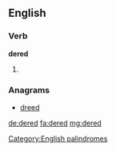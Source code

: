 ==English==

===Verb===
'''dered'''

# {{en-past of|dere}}

===Anagrams===
* [[dreed#English|dreed]]

[[Category:English palindromes]]

[[de:dered]]
[[fa:dered]]
[[mg:dered]]